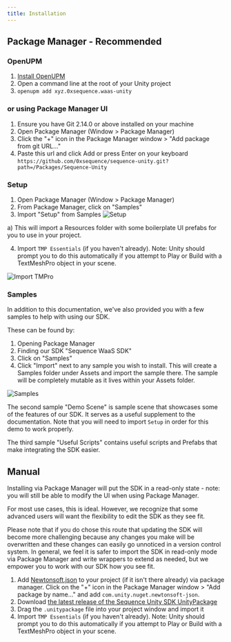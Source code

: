 ```yaml
---
title: Installation
---
```


## Package Manager - Recommended

### OpenUPM

1. [Install OpenUPM](https://openupm.com/#get-started-with-cli-optional)
2. Open a command line at the root of your Unity project
3. `openupm add xyz.0xsequence.waas-unity`

### or using Package Manager UI 

1. Ensure you have Git 2.14.0 or above installed on your machine
2. Open Package Manager (Window > Package Manager)
3. Click the "+" icon in the Package Manager window > "Add package from git URL..."
4. Paste this url and click Add or press Enter on your keyboard `https://github.com/0xsequence/sequence-unity.git?path=/Packages/Sequence-Unity`

### Setup
1. Open Package Manager (Window > Package Manager)
2. From Package Manager, click on "Samples"
3. Import "Setup" from Samples
![Setup](/images/unity/unity-import-setup.png)

a) This will import a Resources folder with some boilerplate UI prefabs for you to use in your project.

4. Import `TMP Essentials` (if you haven't already). Note: Unity should prompt you to do this automatically if you attempt to Play or Build with a TextMeshPro object in your scene.

![Import TMPro](/images/unity/unity-import-tmpro.png)

### Samples 

In addition to this documentation, we've also provided you with a few samples to help with using our SDK.

These can be found by:
1. Opening Package Manager
2. Finding our SDK "Sequence WaaS SDK"
3. Click on "Samples"
4. Click "Import" next to any sample you wish to install. This will create a Samples folder under Assets and import the sample there. The sample will be completely mutable as it lives within your Assets folder.

![Samples](/images/unity/unity-package-manager-samples.png)

The second sample "Demo Scene" is sample scene that showcases some of the features of our SDK. It serves as a useful supplement to the documentation. Note that you will need to import `Setup` in order for this demo to work properly.

The third sample "Useful Scripts" contains useful scripts and Prefabs that make integrating the SDK easier.

## Manual

Installing via Package Manager will put the SDK in a read-only state - note: you will still be able to modify the UI when using Package Manager. 

For most use cases, this is ideal. However, we recognize that some advanced users will want the flexibility to edit the SDK as they see fit.

Please note that if you do chose this route that updating the SDK will become more challenging because any changes you make will be overwritten and these changes can easily go unnoticed in a version control system. In general, we feel it is safer to import the SDK in read-only mode via Package Manager and write wrappers to extend as needed, but we empower you to work with our SDK how you see fit.

1. Add [Newtonsoft.json](https://docs.unity3d.com/Packages/com.unity.nuget.newtonsoft-json@3.0/manual/index.html) to your project (if it isn't there already) via package manager. Click on the "+" icon in the Package Manager window > "Add package by name..." and add `com.unity.nuget.newtonsoft-json`.
2. Download [the latest release of the Sequence Unity SDK UnityPackage](https://github.com/0xsequence/sequence-unity/releases)
3. Drag the `.unitypackage` file into your project window and import it
4. Import `TMP Essentials` (if you haven't already). Note: Unity should prompt you to do this automatically if you attempt to Play or Build with a TextMeshPro object in your scene.